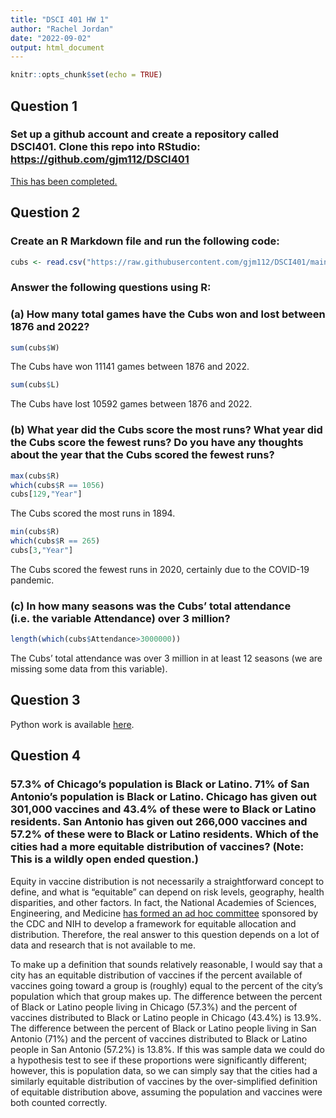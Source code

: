 ```yaml
---
title: "DSCI 401 HW 1"
author: "Rachel Jordan"
date: "2022-09-02"
output: html_document
---
```


```r
knitr::opts_chunk$set(echo = TRUE)
```

## **Question 1**

### Set up a github account and create a repository called DSCI401. Clone this repo into RStudio: <https://github.com/gjm112/DSCI401>

[This has been completed.](https://github.com/racheljordanstats/DSCI401)

## Question 2

### Create an R Markdown file and run the following code:

```r
cubs <- read.csv("https://raw.githubusercontent.com/gjm112/DSCI401/main/data/cubs_all_time.csv")
```

### Answer the following questions using R:

### (a) How many total games have the Cubs won and lost between 1876 and 2022?

```r
sum(cubs$W)
```

The Cubs have won 11141 games between 1876 and 2022.

```r
sum(cubs$L)
```

The Cubs have lost 10592 games between 1876 and 2022.

### (b) What year did the Cubs score the most runs? What year did the Cubs score the fewest runs? Do you have any thoughts about the year that the Cubs scored the fewest runs?

```r
max(cubs$R)
which(cubs$R == 1056)
cubs[129,"Year"]
```

The Cubs scored the most runs in 1894.

```r
min(cubs$R)
which(cubs$R == 265)
cubs[3,"Year"]
```

The Cubs scored the fewest runs in 2020, certainly due to the COVID-19 pandemic.

### (c) In how many seasons was the Cubs' total attendance (i.e. the variable Attendance) over 3 million?

```r
length(which(cubs$Attendance>3000000))
```

The Cubs' total attendance was over 3 million in at least 12 seasons (we are missing some data from this variable).

## Question 3

Python work is available [here](https://colab.research.google.com/drive/1LpYEfxZIZ8RuLQEk43DXzvLYLqaY2ZpO?usp=sharing).

## Question 4

### 57.3% of Chicago's population is Black or Latino. 71% of San Antonio's population is Black or Latino. Chicago has given out 301,000 vaccines and 43.4% of these were to Black or Latino residents. San Antonio has given out 266,000 vaccines and 57.2% of these were to Black or Latino residents. Which of the cities had a more equitable distribution of vaccines? (Note: This is a wildly open ended question.)

Equity in vaccine distribution is not necessarily a straightforward concept to define, and what is "equitable" can depend on risk levels, geography, health disparities, and other factors. In fact, the National Academies of Sciences, Engineering, and Medicine [has formed an ad hoc committee](https://www.nationalacademies.org/our-work/a-framework-for-equitable-allocation-of-vaccine-for-the-novel-coronavirus#sectionProjectScope) sponsored by the CDC and NIH to develop a framework for equitable allocation and distribution. Therefore, the real answer to this question depends on a lot of data and research that is not available to me.

To make up a definition that sounds relatively reasonable, I would say that a city has an equitable distribution of vaccines if the percent available of vaccines going toward a group is (roughly) equal to the percent of the city's population which that group makes up. The difference between the percent of Black or Latino people living in Chicago (57.3%) and the percent of vaccines distributed to Black or Latino people in Chicago (43.4%) is 13.9%. The difference between the percent of Black or Latino people living in San Antonio (71%) and the percent of vaccines distributed to Black or Latino people in San Antonio (57.2%) is 13.8%. If this was sample data we could do a hypothesis test to see if these proportions were significantly different; however, this is population data, so we can simply say that the cities had a similarly equitable distribution of vaccines by the over-simplified definition of equitable distribution above, assuming the population and vaccines were both counted correctly.
